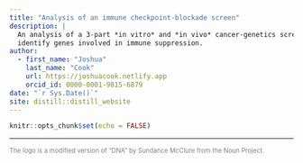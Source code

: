 ```yaml
---
title: "Analysis of an immune checkpoint-blockade screen"
description: |
  An analysis of a 3-part *in vitro* and *in vivo* cancer-genetics screen to
  identify genes involved in immune suppression.
author:
  - first_name: "Joshua"
    last_name: "Cook"
    url: https://joshuacook.netlify.app
    orcid_id: 0000-0001-9815-6879
date: "`r Sys.Date()`"
site: distill::distill_website
---
```


```r
knitr::opts_chunk$set(echo = FALSE)

```

---

<p style="font-size:80%; color:gray">The logo is a modified version of "DNA" by Sundance McClure from the Noun Project.</p>
